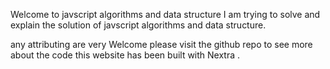 Welcome to javscript algorithms and data structure
I am trying to solve and explain the solution of javscript algorithms and data structure.

any attributing are very Welcome
please visit the github repo to see more about the code
this website has been built with Nextra .
